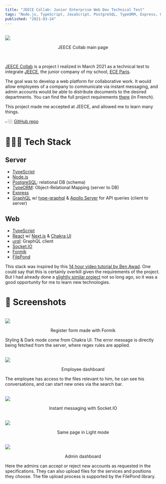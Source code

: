 ```yaml
---
title: "JEECE Collab: Junior Enterprise Web Dev Technical Test"
tags: "Node.js, TypeScript, JavaScript, PostgreSQL, TypeORM, Express, GraphQL, TypeGraphQL, Apollo GraphQL, React, Next.js, Chakra UI, urql, Socket.IO, Formik, FilePond"
published: "2021-03-24"
---
```


<br />
<img src="https://raw.githubusercontent.com/ben-clem/portfolio-blog/master/public/static/img/posts/JEECE-collab/Screenshot 2022-05-04 at 15-05-16 Screenshot.png" />
<p align="center" style={{ textDecoration: "underline" }}>
  JEECE Collab main page
</p>
<br />

[JEECE Collab](https://github.com/ben-clem/JEECE-collab) is a project I realized in March 2021 as a technical test to integrate [JEECE](https://jeece.fr/), the junior company of my school, [ECE Paris](https://en.wikipedia.org/wiki/%C3%89cole_centrale_d%27%C3%A9lectronique).

The goal was to develop a web platform for collaborative work. It would allow employees of a company to communicate via instant messaging, and admin accounts would be able to distribute documents to the desired departments. You can find the full project requirements [there](https://github.com/ben-clem/JEECE-collab/blob/master/instructions.pdf) (in French).

This project made me accepted at JEECE, and allowed me to learn many things.

👉🏼 [GitHub repo](https://github.com/ben-clem/JEECE-collab)

# 👨🏻‍🔧 Tech Stack

## Server

- [TypeScript](https://www.typescriptlang.org/)
- [Node.js](https://nodejs.org)
- [PostgreSQL](https://www.postgresql.org/): relational DB (schema)
- [TypeORM](https://typeorm.io/): Object-Relational Mapping (server to DB)
- [Express](https://expressjs.com/)
- [GraphQL](https://graphql.org/) w/ [type-graphql](https://typegraphql.com) & [Apollo Server](https://www.apollographql.com/docs/apollo-server) for API queries (client to server)

## Web

- [TypeScript](https://www.typescriptlang.org/)
- [React](https://reactjs.org/) w/ [Next.js](https://nextjs.org/) & [Chakra UI](https://chakra-ui.com/)
- [urql](https://formidable.com/open-source/urql/): GraphQL client
- [Socket.IO](https://socket.io/)
- [Formik](https://formik.org/)
- [FilePond](https://pqina.nl/filepond/)

This stack was inspired by this [14 hour video tutorial by Ben Awad](https://www.youtube.com/watch?v=I6ypD7qv3Z8). One could say that this is certainly overkill given the requirements of the project. But I had already done a [slightly similar project](/projects/node-messenger) not so long ago, so it was a good opportunity for me to learn new technologies.

# 📸 Screenshots

<br />
<img src="https://raw.githubusercontent.com/ben-clem/portfolio-blog/master/public/static/img/posts/JEECE-collab/Screenshot 2022-05-04 at 15-00-51 Screenshot.png" />
<p align="center" style={{ textDecoration: "underline" }}>
  Register form made with Formik
</p>

Styling & Dark mode come from Chakra UI. The error message is directly being fetched from the server, where regex rules are applied.

<br />
<img src="https://raw.githubusercontent.com/ben-clem/portfolio-blog/master/public/static/img/posts/JEECE-collab/Screenshot 2022-05-04 at 15-05-16 Screenshot" />
<p align="center" style={{ textDecoration: "underline" }}>
  Employee dashboard
</p>

The employee has access to the files relevant to him, he can see his conversations, and can start new ones via the search bar.

<br />
<img src="https://raw.githubusercontent.com/ben-clem/portfolio-blog/master/public/static/img/posts/JEECE-collab/Screenshot 2022-05-04 at 15-16-20 Screenshot.png" />
<p align="center" style={{ textDecoration: "underline" }}>
  Instant messaging with Socket.IO
</p>

<br />
<img src="https://raw.githubusercontent.com/ben-clem/portfolio-blog/master/public/static/img/posts/JEECE-collab/Screenshot 2022-05-04 at 15-16-30 Screenshot.png" />
<p align="center" style={{ textDecoration: "underline" }}>
  Same page in Light mode
</p>

<br />
<img src="https://raw.githubusercontent.com/ben-clem/portfolio-blog/master/public/static/img/posts/JEECE-collab/Screenshot 2022-05-04 at 15-02-44 Screenshot.png" />
<p align="center" style={{ textDecoration: "underline" }}>
  Admin dashboard
</p>

Here the admins can accept or reject new accounts as requested in the specifications. They can also upload files for the services and positions they choose. The file upload process is supported by the FilePond library.
